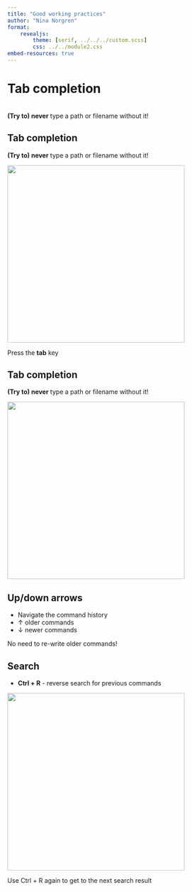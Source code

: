 ```yaml
---
title: "Good working practices"
author: "Nina Norgren"
format: 
    revealjs:
        theme: [serif, ../../../custom.scss]
        css: ../../module2.css
embed-resources: true
---
```


# Tab completion
<br>
**(Try to) never** type a path or filename without it! 

## Tab completion

**(Try to) never** type a path or filename without it!

![](img/tab1.PNG){width=400}

Press the **tab** key


## Tab completion

**(Try to) never** type a path or filename without it!

![](img/tab2.PNG){width=400}


## Up/down arrows

- Navigate the command history
- &#8593; older commands
- &#8595; newer commands

No need to re-write older commands!

## Search

- **Ctrl + R** - reverse search for previous commands

![](img/search.PNG){width=400}

Use Ctrl + R again to get to the next search result